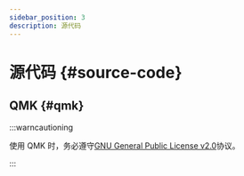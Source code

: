 ```yaml
---
sidebar_position: 3
description: 源代码
---
```


# 源代码 {#source-code}

## QMK {#qmk}

:::warncautioning

使用 QMK 时，务必遵守[GNU General Public License v2.0](https://www.gnu.org/licenses/old-licenses/gpl-2.0.html)协议。

:::